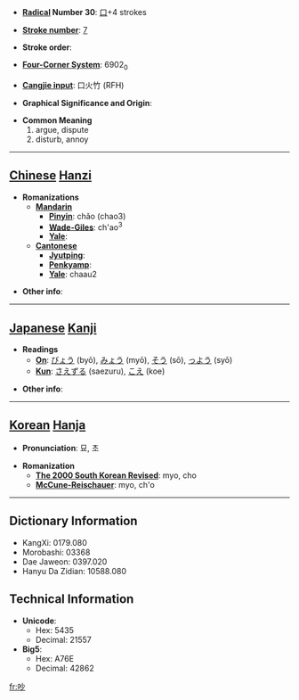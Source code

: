 * '''[[Wiktionary:Chinese radical index| Radical]] Number 30''': [[Wiktionary:Chinese radical index 口|口]]+4 strokes

* '''[[Wiktionary:Chinese total strokes index|Stroke number]]''': [[Wiktionary:Chinese total strokes index 7|7]]

* '''Stroke order''': 

* '''[[Wiktionary:Chinese four corner index|Four-Corner System]]''': 6902<sub>0</sub>

* '''[[Wiktionary:Chinese Cangjie index|Cangjie input]]''': 口火竹 (RFH)

* '''Graphical Significance and Origin''': 

* '''Common Meaning'''
*#argue, dispute
*# disturb, annoy


----

== [[Chinese]] [[Hanzi]] ==

* '''Romanizations'''
** '''[[Mandarin]]'''
*** '''[[Pinyin]]''': chǎo (chao3)
*** '''[[Wade-Giles]]''': ch'ao<sup>3</sup>
*** '''[[Yale]]''': 
** '''[[Cantonese]]'''
*** '''[[Jyutping]]''':
*** '''[[Penkyamp]]''': 
*** '''[[Yale]]''': chaau2

* '''Other info''': 

----

== [[Japanese]] [[Kanji]] ==

* '''Readings'''
** '''[[On]]''': [[びょう]] (byō), [[みょう]] (myō), [[そう]] (sō), [[っよう]] (syō)
** '''[[Kun]]''': [[さえずる]] (saezuru), [[こえ]] (koe)

* '''Other info''':  

----

== [[Korean]] [[Hanja]] ==

* '''Pronunciation''': 묘, 초

* '''Romanization'''
** '''[[The 2000 South Korean Revised Romanization|The 2000 South Korean Revised]]''': myo, cho
** '''[[McCune-Reischauer]]''': myo, ch'o

----

== Dictionary Information ==

* KangXi: 0179.080
* Morobashi: 03368
* Dae Jaweon: 0397.020
* Hanyu Da Zidian: 10588.080

== Technical Information ==

* '''Unicode''':
** Hex: 5435
** Decimal: 21557
* '''Big5''':
** Hex: A76E
** Decimal: 42862

[[fr:吵]]